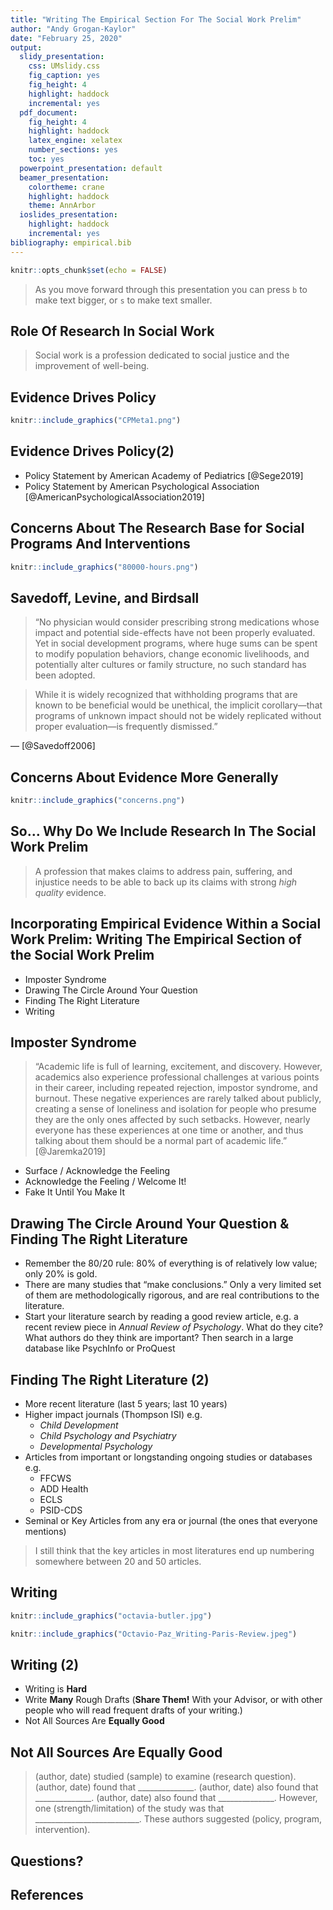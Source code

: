 ```yaml
---
title: "Writing The Empirical Section For The Social Work Prelim"
author: "Andy Grogan-Kaylor"
date: "February 25, 2020"
output:
  slidy_presentation:
    css: UMslidy.css
    fig_caption: yes
    fig_height: 4
    highlight: haddock
    incremental: yes
  pdf_document: 
    fig_height: 4
    highlight: haddock
    latex_engine: xelatex
    number_sections: yes
    toc: yes
  powerpoint_presentation: default
  beamer_presentation: 
    colortheme: crane
    highlight: haddock
    theme: AnnArbor
  ioslides_presentation:
    highlight: haddock
    incremental: yes
bibliography: empirical.bib
---
```


```r

knitr::opts_chunk$set(echo = FALSE)

```

> As you move forward through this presentation you can press `b` to make text bigger, or `s` to make text smaller.

## Role Of Research In Social Work

> Social work is a profession dedicated to social justice and the improvement of well-being.

## Evidence Drives Policy

```r

knitr::include_graphics("CPMeta1.png")

```

## Evidence Drives Policy(2)

* Policy Statement by American Academy of Pediatrics [@Sege2019]
* Policy Statement by American Psychological Association [@AmericanPsychologicalAssociation2019]

## Concerns About The Research Base for Social Programs And Interventions

```r

knitr::include_graphics("80000-hours.png")

```

## Savedoff, Levine, and Birdsall

> “No physician would consider prescribing strong medications whose impact and potential side-effects have not been properly evaluated. Yet in social development programs, where huge sums can be spent to modify population behaviors, change economic livelihoods, and potentially alter cultures or family structure, no such standard has been adopted. 

> While it is widely recognized that withholding programs that are known to be beneficial would be unethical, the implicit corollary—that programs of unknown impact should not be widely replicated without proper evaluation—is frequently dismissed.”

— [@Savedoff2006]

## Concerns About Evidence More Generally

```r

knitr::include_graphics("concerns.png")

```

## So... Why Do We Include Research In The Social Work Prelim

> A profession that makes claims to address pain, suffering, and injustice needs to be able to back up its claims with strong *high quality* evidence.

## Incorporating Empirical Evidence Within a Social Work Prelim: Writing The Empirical Section of the Social Work Prelim

* Imposter Syndrome
* Drawing The Circle Around Your Question
* Finding The Right Literature
* Writing

## Imposter Syndrome 

> "Academic life is full of learning, excitement, and discovery. However, academics also experience professional challenges at various points in their career, including repeated rejection, impostor syndrome, and burnout. These negative experiences are rarely talked about publicly, creating a sense of loneliness and isolation for people who presume they are the only ones affected by such setbacks. However, nearly everyone has these experiences at one time or another, and thus talking about them should be a normal part of academic life." [@Jaremka2019]

* Surface / Acknowledge the Feeling
* Acknowledge the Feeling / Welcome It!
* Fake It Until You Make It

## Drawing The Circle Around Your Question & Finding The Right Literature

* Remember the 80/20 rule:  80% of everything is of relatively low value; only 20% is gold.
* There are many studies that “make conclusions.”  Only a very limited set of them are methodologically rigorous, and are real contributions to the literature.
* Start your literature search by reading a good review article, e.g. a recent review piece in *Annual Review of Psychology*.  What do they cite?  What authors do they think are important?
Then search in a large database like PsychInfo or ProQuest

## Finding The Right Literature (2)

* More recent literature (last 5 years; last 10 years)
* Higher impact journals (Thompson ISI) e.g.
    - *Child Development*
    - *Child Psychology and Psychiatry*
    - *Developmental Psychology*
* Articles from important or longstanding ongoing studies or databases e.g.
    - FFCWS 
    - ADD Health
    - ECLS
    - PSID-CDS
    
* Seminal or Key Articles from any era or journal (the ones that everyone mentions)

> I still think that the key articles in most literatures end up numbering somewhere between 20 and 50 articles.

## Writing

```r

knitr::include_graphics("octavia-butler.jpg")

```


```r

knitr::include_graphics("Octavio-Paz_Writing-Paris-Review.jpeg")

```

## Writing (2)

* Writing is **Hard**
* Write **Many** Rough Drafts (**Share Them!** With your Advisor, or with other people who will read frequent drafts of your writing.)
* Not All Sources Are **Equally Good**

## Not All Sources Are Equally Good

> (author, date) studied (sample) to examine (research question). (author, date) found that ______________.   (author, date) also found that ______________. (author, date) also found that ______________.  However, one (strength/limitation) of the study was that __________________________.  These authors suggested (policy, program, intervention).

## Questions? {#majorsection}

## References





